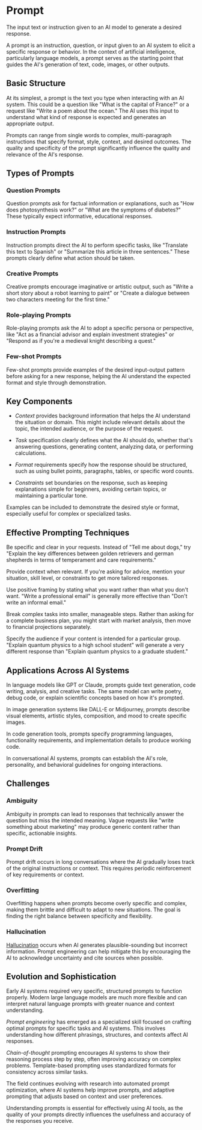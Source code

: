 # Prompt

The input text or instruction given to an AI model to generate a desired response.

A prompt is an instruction, question, or input given to an AI system to elicit a specific response or behavior. In the context of artificial intelligence, particularly language models, a prompt serves as the starting point that guides the AI's generation of text, code, images, or other outputs.

## Basic Structure
At its simplest, a prompt is the text you type when interacting with an AI system. This could be a question like "What is the capital of France?" or a request like "Write a poem about the ocean." The AI uses this input to understand what kind of response is expected and generates an appropriate output.

Prompts can range from single words to complex, multi-paragraph instructions that specify format, style, context, and desired outcomes. The quality and specificity of the prompt significantly influence the quality and relevance of the AI's response.

## Types of Prompts
### Question Prompts
Question prompts ask for factual information or explanations, such as "How does photosynthesis work?" or "What are the symptoms of diabetes?" These typically expect informative, educational responses.

### Instruction Prompts
Instruction prompts direct the AI to perform specific tasks, like "Translate this text to Spanish" or "Summarize this article in three sentences." These prompts clearly define what action should be taken.

### Creative Prompts
Creative prompts encourage imaginative or artistic output, such as "Write a short story about a robot learning to paint" or "Create a dialogue between two characters meeting for the first time."

### Role-playing Prompts
Role-playing prompts ask the AI to adopt a specific persona or perspective, like "Act as a financial advisor and explain investment strategies" or "Respond as if you're a medieval knight describing a quest."

### Few-shot Prompts
Few-shot prompts provide examples of the desired input-output pattern before asking for a new response, helping the AI understand the expected format and style through demonstration.

## Key Components
- *Context* provides background information that helps the AI understand the situation or domain. This might include relevant details about the topic, the intended audience, or the purpose of the request.

- *Task* specification clearly defines what the AI should do, whether that's answering questions, generating content, analyzing data, or performing calculations.

- *Format* requirements specify how the response should be structured, such as using bullet points, paragraphs, tables, or specific word counts.

- *Constraints* set boundaries on the response, such as keeping explanations simple for beginners, avoiding certain topics, or maintaining a particular tone.

Examples can be included to demonstrate the desired style or format, especially useful for complex or specialized tasks.

## Effective Prompting Techniques
Be specific and clear in your requests. Instead of "Tell me about dogs," try "Explain the key differences between golden retrievers and german shepherds in terms of temperament and care requirements."

Provide context when relevant. If you're asking for advice, mention your situation, skill level, or constraints to get more tailored responses.

Use positive framing by stating what you want rather than what you don't want. "Write a professional email" is generally more effective than "Don't write an informal email."

Break complex tasks into smaller, manageable steps. Rather than asking for a complete business plan, you might start with market analysis, then move to financial projections separately.

Specify the audience if your content is intended for a particular group. "Explain quantum physics to a high school student" will generate a very different response than "Explain quantum physics to a graduate student."

## Applications Across AI Systems
In language models like GPT or Claude, prompts guide text generation, code writing, analysis, and creative tasks. The same model can write poetry, debug code, or explain scientific concepts based on how it's prompted.

In image generation systems like DALL-E or Midjourney, prompts describe visual elements, artistic styles, composition, and mood to create specific images.

In code generation tools, prompts specify programming languages, functionality requirements, and implementation details to produce working code.

In conversational AI systems, prompts can establish the AI's role, personality, and behavioral guidelines for ongoing interactions.

## Challenges

### Ambiguity
Ambiguity in prompts can lead to responses that technically answer the question but miss the intended meaning. Vague requests like "write something about marketing" may produce generic content rather than specific, actionable insights.

### Prompt Drift
Prompt drift occurs in long conversations where the AI gradually loses track of the original instructions or context. This requires periodic reinforcement of key requirements or context.

### Overfitting
Overfitting happens when prompts become overly specific and complex, making them brittle and difficult to adapt to new situations. The goal is finding the right balance between specificity and flexibility.

### Hallucination
[Hallucination](../H/halluctination) occurs when AI generates plausible-sounding but incorrect information. Prompt engineering can help mitigate this by encouraging the AI to acknowledge uncertainty and cite sources when possible.


## Evolution and Sophistication
Early AI systems required very specific, structured prompts to function properly. Modern large language models are much more flexible and can interpret natural language prompts with greater nuance and context understanding.

*Prompt engineering* has emerged as a specialized skill focused on crafting optimal prompts for specific tasks and AI systems. This involves understanding how different phrasings, structures, and contexts affect AI responses.

*Chain-of-thought* prompting encourages AI systems to show their reasoning process step by step, often improving accuracy on complex problems. Template-based prompting uses standardized formats for consistency across similar tasks.

The field continues evolving with research into automated prompt optimization, where AI systems help improve prompts, and adaptive prompting that adjusts based on context and user preferences.

Understanding prompts is essential for effectively using AI tools, as the quality of your prompts directly influences the usefulness and accuracy of the responses you receive.







